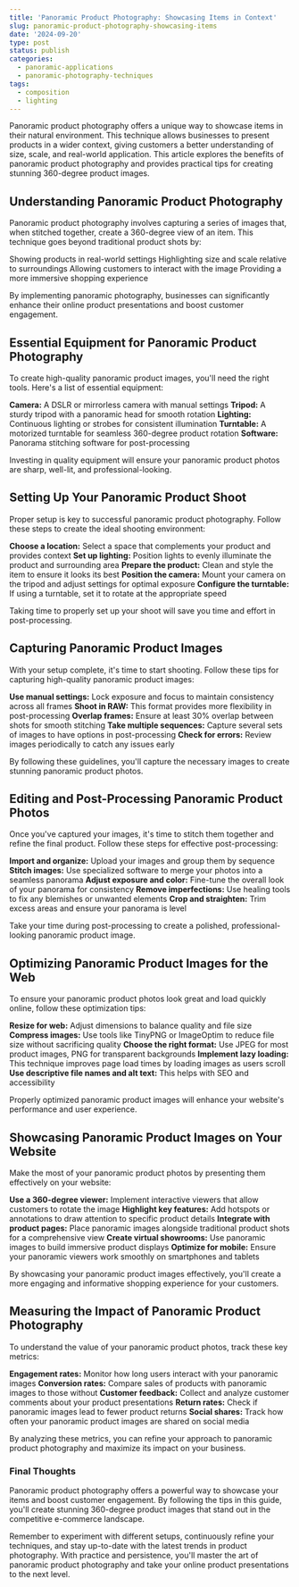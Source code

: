 ```yaml
---
title: 'Panoramic Product Photography: Showcasing Items in Context'
slug: panoramic-product-photography-showcasing-items
date: '2024-09-20'
type: post
status: publish
categories:
  - panoramic-applications
  - panoramic-photography-techniques
tags:
  - composition
  - lighting
---
```


Panoramic product photography offers a unique way to showcase items in their natural environment. This technique allows businesses to present products in a wider context, giving customers a better understanding of size, scale, and real-world application. This article explores the benefits of panoramic product photography and provides practical tips for creating stunning 360-degree product images.

## Understanding Panoramic Product Photography

Panoramic product photography involves capturing a series of images that, when stitched together, create a 360-degree view of an item. This technique goes beyond traditional product shots by:

Showing products in real-world settings
Highlighting size and scale relative to surroundings
Allowing customers to interact with the image
Providing a more immersive shopping experience

By implementing panoramic photography, businesses can significantly enhance their online product presentations and boost customer engagement.

## Essential Equipment for Panoramic Product Photography

To create high-quality panoramic product images, you'll need the right tools. Here's a list of essential equipment:

**Camera:** A DSLR or mirrorless camera with manual settings
**Tripod:** A sturdy tripod with a panoramic head for smooth rotation
**Lighting:** Continuous lighting or strobes for consistent illumination
**Turntable:** A motorized turntable for seamless 360-degree product rotation
**Software:** Panorama stitching software for post-processing

Investing in quality equipment will ensure your panoramic product photos are sharp, well-lit, and professional-looking.

## Setting Up Your Panoramic Product Shoot

Proper setup is key to successful panoramic product photography. Follow these steps to create the ideal shooting environment:

**Choose a location:** Select a space that complements your product and provides context
**Set up lighting:** Position lights to evenly illuminate the product and surrounding area
**Prepare the product:** Clean and style the item to ensure it looks its best
**Position the camera:** Mount your camera on the tripod and adjust settings for optimal exposure
**Configure the turntable:** If using a turntable, set it to rotate at the appropriate speed

Taking time to properly set up your shoot will save you time and effort in post-processing.

## Capturing Panoramic Product Images

With your setup complete, it's time to start shooting. Follow these tips for capturing high-quality panoramic product images:

**Use manual settings:** Lock exposure and focus to maintain consistency across all frames
**Shoot in RAW:** This format provides more flexibility in post-processing
**Overlap frames:** Ensure at least 30% overlap between shots for smooth stitching
**Take multiple sequences:** Capture several sets of images to have options in post-processing
**Check for errors:** Review images periodically to catch any issues early

By following these guidelines, you'll capture the necessary images to create stunning panoramic product photos.

## Editing and Post-Processing Panoramic Product Photos

Once you've captured your images, it's time to stitch them together and refine the final product. Follow these steps for effective post-processing:

**Import and organize:** Upload your images and group them by sequence
**Stitch images:** Use specialized software to merge your photos into a seamless panorama
**Adjust exposure and color:** Fine-tune the overall look of your panorama for consistency
**Remove imperfections:** Use healing tools to fix any blemishes or unwanted elements
**Crop and straighten:** Trim excess areas and ensure your panorama is level

Take your time during post-processing to create a polished, professional-looking panoramic product image.

## Optimizing Panoramic Product Images for the Web

To ensure your panoramic product photos look great and load quickly online, follow these optimization tips:

**Resize for web:** Adjust dimensions to balance quality and file size
**Compress images:** Use tools like TinyPNG or ImageOptim to reduce file size without sacrificing quality
**Choose the right format:** Use JPEG for most product images, PNG for transparent backgrounds
**Implement lazy loading:** This technique improves page load times by loading images as users scroll
**Use descriptive file names and alt text:** This helps with SEO and accessibility

Properly optimized panoramic product images will enhance your website's performance and user experience.

## Showcasing Panoramic Product Images on Your Website

Make the most of your panoramic product photos by presenting them effectively on your website:

**Use a 360-degree viewer:** Implement interactive viewers that allow customers to rotate the image
**Highlight key features:** Add hotspots or annotations to draw attention to specific product details
**Integrate with product pages:** Place panoramic images alongside traditional product shots for a comprehensive view
**Create virtual showrooms:** Use panoramic images to build immersive product displays
**Optimize for mobile:** Ensure your panoramic viewers work smoothly on smartphones and tablets

By showcasing your panoramic product images effectively, you'll create a more engaging and informative shopping experience for your customers.

## Measuring the Impact of Panoramic Product Photography

To understand the value of your panoramic product photos, track these key metrics:

**Engagement rates:** Monitor how long users interact with your panoramic images
**Conversion rates:** Compare sales of products with panoramic images to those without
**Customer feedback:** Collect and analyze customer comments about your product presentations
**Return rates:** Check if panoramic images lead to fewer product returns
**Social shares:** Track how often your panoramic product images are shared on social media

By analyzing these metrics, you can refine your approach to panoramic product photography and maximize its impact on your business.

### Final Thoughts

Panoramic product photography offers a powerful way to showcase your items and boost customer engagement. By following the tips in this guide, you'll create stunning 360-degree product images that stand out in the competitive e-commerce landscape.

Remember to experiment with different setups, continuously refine your techniques, and stay up-to-date with the latest trends in product photography. With practice and persistence, you'll master the art of panoramic product photography and take your online product presentations to the next level.
